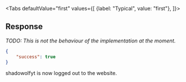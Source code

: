 <Tabs
    defaultValue="first"
    values={[
        {label: "Typical", value: "first"},
    ]}>
<TabItem value="first">

## Response

*TODO: This is not the behaviour of the implementation at the moment.*

```json
{
    "success": true
}
```

shadowolfyt is now logged out to the website.

</TabItem>
</Tabs>
